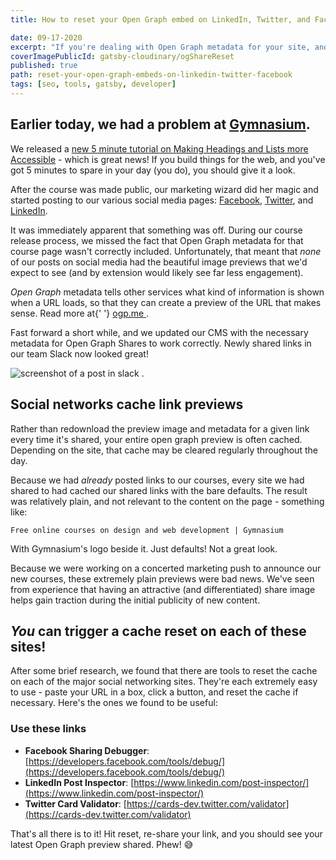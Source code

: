 ```yaml
---
title: How to reset your Open Graph embed on LinkedIn, Twitter, and Facebook

date: 09-17-2020
excerpt: "If you're dealing with Open Graph metadata for your site, and you can't figure out how to get your OG content to update after you make changes, this is your guide."
coverImagePublicId: gatsby-cloudinary/ogShareReset
published: true
path: reset-your-open-graph-embeds-on-linkedin-twitter-facebook
tags: [seo, tools, gatsby, developer]
---
```


## Earlier today, we had a problem at [Gymnasium](https://thegymnasium.com).

We released a [new 5 minute tutorial on Making Headings and Lists more Accessible](https://thegymnasium.com/courses/take5/making-headings-and-lists-more-accessible) - which is great news! If you build things for the web, and you've got 5 minutes to spare in your day (you do), you should give it a look.

After the course was made public, our marketing wizard did her magic and started posting to our various social media pages: [Facebook](https://www.facebook.com/aquentgymnasium), [Twitter](https://twitter.com/AquentGymnasium), and [LinkedIn](https://www.linkedin.com/school/gymnasium/).

It was immediately apparent that something was off. During our course release process, we missed the fact that Open Graph metadata for that course page wasn't correctly included. Unfortunately, that meant that _none_ of our posts on social media had the beautiful image previews that we'd expect to see (and by extension would likely see far less engagement).

<Aside>
  <em>Open Graph</em> metadata tells other services what kind of information is
  shown when a URL loads, so that they can create a preview of the URL that
  makes sense. Read more at{' '}
  <a href="https://ogp.me" target="_blank" rel="noopener noreferrer">
    ogp.me
  </a>
  .
</Aside>

Fast forward a short while, and we updated our CMS with the necessary metadata for Open Graph Shares to work correctly. Newly shared links in our team Slack now looked great!

<Image
  publicId="posts/open-graph-cache-reset/slack-after"
  alt="screenshot of a post in slack"
  caption="Screenshot from slack after the fix - our new course was shared with the correct image"
/>
.

## Social networks cache link previews

Rather than redownload the preview image and metadata for a given link every time it's shared, your entire open graph preview is often cached. Depending on the site, that cache may be cleared regularly throughout the day.

Because we had _already_ posted links to our courses, every site we had shared to had cached our shared links with the bare defaults. The result was relatively plain, and not relevant to the content on the page - something like:

`Free online courses on design and web development | Gymnasium`

With Gymnasium's logo beside it. Just defaults! Not a great look.

Because we were working on a concerted marketing push to announce our new courses, these extremely plain previews were bad news. We've seen from experience that having an attractive (and differentiated) share image helps gain traction during the initial publicity of new content.

## _You_ can trigger a cache reset on each of these sites!

After some brief research, we found that there are tools to reset the cache on each of the major social networking sites. They're each extremely easy to use - paste your URL in a box, click a button, and reset the cache if necessary. Here's the ones we found to be useful:

### Use these links

- **Facebook Sharing Debugger**: [https://developers.facebook.com/tools/debug/](https://developers.facebook.com/tools/debug/)
- **LinkedIn Post Inspector**: [https://www.linkedin.com/post-inspector/](https://www.linkedin.com/post-inspector/)
- **Twitter Card Validator**: [https://cards-dev.twitter.com/validator](https://cards-dev.twitter.com/validator)

That's all there is to it! Hit reset, re-share your link, and you should see your latest Open Graph preview shared. Phew! 😅

